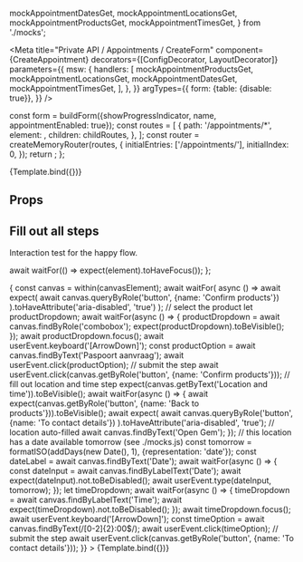 

  mockAppointmentDatesGet,
  mockAppointmentLocationsGet,
  mockAppointmentProductsGet,
  mockAppointmentTimesGet,
} from './mocks';

<Meta
  title="Private API / Appointments / CreateForm"
  component={CreateAppointment}
  decorators={[ConfigDecorator, LayoutDecorator]}
  parameters={{
    msw: {
      handlers: [
        mockAppointmentProductsGet,
        mockAppointmentLocationsGet,
        mockAppointmentDatesGet,
        mockAppointmentTimesGet,
      ],
    },
  }}
  argTypes={{
    form: {table: {disable: true}},
  }}
/>

  const form = buildForm({showProgressIndicator, name, appointmentEnabled: true});
  const routes = [
    {
      path: '/appointments/*',
      element: <CreateAppointment form={form} />,
      children: childRoutes,
    },
  ];
  const router = createMemoryRouter(routes, {
    initialEntries: ['/appointments/'],
    initialIndex: 0,
  });
  return <RouterProvider router={router} />;
};

<Canvas>
  <Story
    name="Default"
    args={{
      showProgressIndicator: true,
      name: 'Plan an appointment',
    }}
  >
    {Template.bind({})}
  </Story>
</Canvas>

## Props

<ArgsTable of={CreateAppointment} />

## Fill out all steps

Interaction test for the happy flow.

  await waitFor(() => expect(element).toHaveFocus());
};

<Canvas>
  <Story
    name="Happy flow"
    args={{
      showProgressIndicator: true,
      name: 'Plan an appointment',
    }}
    parameters={{
      chromatic: {disableSnapshot: true},
    }}
    play={async ({canvasElement}) => {
      const canvas = within(canvasElement);
      await waitFor(
        async () =>
          await expect(
            await canvas.queryByRole('button', {name: 'Confirm products'})
          ).toHaveAttribute('aria-disabled', 'true')
      );
      // select the product
      let productDropdown;
      await waitFor(async () => {
        productDropdown = await canvas.findByRole('combobox');
        expect(productDropdown).toBeVisible();
      });
      await productDropdown.focus();
      await userEvent.keyboard('[ArrowDown]');
      const productOption = await canvas.findByText('Paspoort aanvraag');
      await userEvent.click(productOption);
      // submit the step
      await userEvent.click(canvas.getByRole('button', {name: 'Confirm products'}));
      // fill out location and time step
      expect(canvas.getByText('Location and time')).toBeVisible();
      await waitFor(async () => {
        await expect(canvas.getByRole('button', {name: 'Back to products'})).toBeVisible();
        await expect(
          await canvas.queryByRole('button', {name: 'To contact details'})
        ).toHaveAttribute('aria-disabled', 'true');
        // location auto-filled
        await canvas.findByText('Open Gem');
      });
      // this location has a date available tomorrow (see ./mocks.js)
      const tomorrow = formatISO(addDays(new Date(), 1), {representation: 'date'});
      const dateLabel = await canvas.findByText('Date');
      await waitFor(async () => {
        const dateInput = await canvas.findByLabelText('Date');
        await expect(dateInput).not.toBeDisabled();
        await userEvent.type(dateInput, tomorrow);
      });
      let timeDropdown;
      await waitFor(async () => {
        timeDropdown = await canvas.findByLabelText('Time');
        await expect(timeDropdown).not.toBeDisabled();
      });
      await timeDropdown.focus();
      await userEvent.keyboard('[ArrowDown]');
      const timeOption = await canvas.findByText(/[0-2]{2}:00$/);
      await userEvent.click(timeOption);
      // submit the step
      await userEvent.click(canvas.getByRole('button', {name: 'To contact details'}));
    }}
  >
    {Template.bind({})}
  </Story>
</Canvas>
